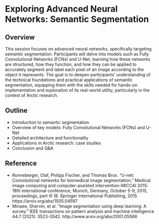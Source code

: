 # Exploring Advanced Neural Networks: Semantic Segmentation

## Overview

This session focuses on advanced neural networks, specifically targeting semantic segmentation. Participants will delve into models such as Fully Convolutional Networks (FCNs) and U-Net, learning how these networks are structured, how they function, and how they can be applied to accurately segment and label each pixel of an image according to the object it represents. The goal is to deepen participants’ understanding of the technical foundations and practical applications of semantic segmentation, equipping them with the skills needed for hands-on implementation and exploration of its real-world utility, particularly in the context of Arctic research.

## Outline

* Introduction to semantic segmentation
* Overview of key models: Fully Convolutional Networks (FCNs) and U-Net
* Detailed architecture and functionality
* Applications in Arctic research: case studies
* Conclusion and Q&A

## Reference

* Ronneberger, Olaf, Philipp Fischer, and Thomas Brox. “U-net: Convolutional networks for biomedical image segmentation.” Medical image computing and computer-assisted intervention–MICCAI 2015: 18th international conference, Munich, Germany, October 5-9, 2015, proceedings, part III 18. Springer International Publishing, 2015. https://arxiv.org/abs/1505.04597
* Minaee, Shervin, et al. “Image segmentation using deep learning: A survey.” IEEE transactions on pattern analysis and machine intelligence 44.7 (2021): 3523-3542. http://www.arxiv.org/abs/2001.05566